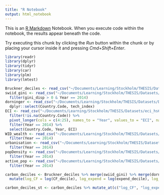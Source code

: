 ```yaml
---
title: "R Notebook"
output: html_notebook
---
```


This is an [R Markdown](http://rmarkdown.rstudio.com) Notebook. When you execute code within the notebook, the results appear beneath the code. 

Try executing this chunk by clicking the *Run* button within the chunk or by placing your cursor inside it and pressing *Cmd+Shift+Enter*. 

```r
library(readr)
library(dplyr)
library(tidyr)
library(car)
library(plm)
library(lmtest)
```

```r
Bruckner_deciles <- read_csv("~/Documents/Learning/Stockholm/THESIS/Datasets/Bruckner_deciles.csv")
swiid_gini <- read_csv("~/Documents/Learning/Stockholm/THESIS/Datasets/swiid9_1/swiid_gini.csv") %>% 
  filter(gini_disp > 0 & Year == 2014)
dorninger <- read_csv("~/Documents/Learning/Stockholm/THESIS/Datasets/Dorninger_data.csv") %>%
  dplyr::select(Country.Code, tech_index)
ECI <- read_csv("~/Documents/Learning/Stockholm/THESIS/Datasets/eci_hs6_hs96.csv") %>% 
  filter(!is.na(Country.Code)) %>% 
  pivot_longer(cols = c(4:25), names_to = "Year", values_to = "ECI", names_transform = list(Year = as.integer)) %>% 
  filter(Year == 2014) %>% 
  select(Country.Code, Year, ECI)
WID_wealth <- read_csv("~/Documents/Learning/Stockholm/THESIS/Datasets/WID_wealth.csv", col_types = cols(Year = col_integer(), gini_wealth = col_number())) %>% 
  filter(Year == 2014)
urbanisation <- read_csv("~/Documents/Learning/Stockholm/THESIS/Datasets/urbanisation.csv", col_types = cols(Year = col_integer(), urbanisation = col_number())) %>% 
  filter(Year == 2014)
popDensity <- read_csv("~/Documents/Learning/Stockholm/THESIS/Datasets/popDensity.csv", col_types = cols(Year = col_integer(), popDensity = col_number())) %>% 
  filter(Year == 2014)
active_pop <- read_csv("~/Documents/Learning/Stockholm/THESIS/Datasets/active_pop.csv", col_types = cols(Year = col_integer(), active_pop = col_number())) %>% 
  filter(Year == 2014)

carbon_deciles <- Bruckner_deciles %>% merge(swiid_gini) %>% merge(dorninger) %>% merge(ECI) %>% merge(WID_wealth) %>% merge(urbanisation) %>% merge(popDensity) %>% merge(active_pop) %>% 
  mutate(log_CF = log(CF_decile), log_expend = log(expend_decile), log_popDensity = log(pop_density))

carbon_deciles_st <- carbon_deciles %>% mutate_at(c("log_CF", "log_expend", "gini_disp", "log_popDensity", "urbanisation", "tech_index", "ECI", "gini_wealth", "active_pop"), ~(scale(.) %>% as.vector))
```